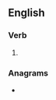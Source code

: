 ==English==

===Verb===
{{head|en|verb form}}

# {{en-past of|remould}}

===Anagrams===
* {{anagrams|en|mouldered}}